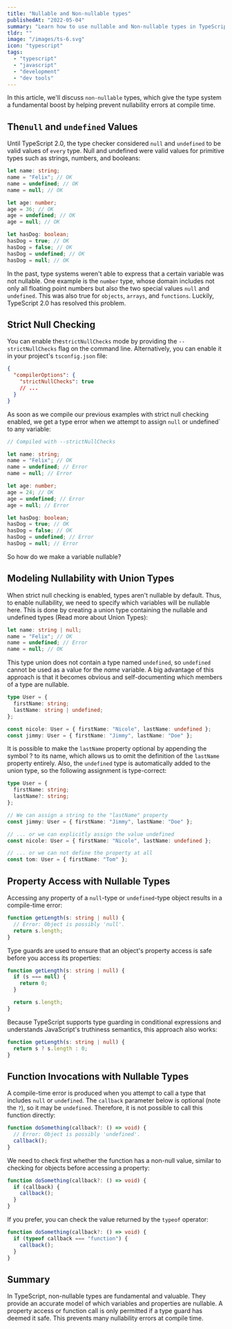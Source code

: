 ```yaml
---
title: "Nullable and Non-nullable types"
publishedAt: "2022-05-04"
summary: "Learn how to use nullable and Non-nullable types in TypeScript"
tldr: ""
image: "/images/ts-6.svg"
icon: "typescript"
tags:
  - "typescript"
  - "javascript"
  - "development"
  - "dev tools"
---
```


In this article, we'll discuss `non-nullable` types, which give the type system a fundamental boost by helping prevent nullability errors at compile time.

## The`null` and `undefined` Values

Until TypeScript 2.0, the type checker considered `null` and `undefined` to be valid values of `every` type. Null and undefined were valid values for primitive types such as strings, numbers, and booleans:

```ts
let name: string;
name = "Felix"; // OK
name = undefined; // OK
name = null; // OK

let age: number;
age = 36; // OK
age = undefined; // OK
age = null; // OK

let hasDog: boolean;
hasDog = true; // OK
hasDog = false; // OK
hasDog = undefined; // OK
hasDog = null; // OK
```

In the past, type systems weren't able to express that a certain variable was not nullable. One example is the `number` type, whose domain includes not only all floating point numbers but also the two special values `null` and `undefined`. This was also true for `objects`, `arrays`, and `functions`. Luckily, TypeScript 2.0 has resolved this problem.

## Strict Null Checking

You can enable the`strictNullChecks` mode by providing the `--strictNullChecks` flag on the command line. Alternatively, you can enable it in your project's `tsconfig.json` file:

```json
{
  "compilerOptions": {
    "strictNullChecks": true
    // ...
  }
}
```

As soon as we compile our previous examples with strict null checking enabled, we get a type error when we attempt to assign `null` or undefined` to any variable:

```ts
// Compiled with --strictNullChecks

let name: string;
name = "Felix"; // OK
name = undefined; // Error
name = null; // Error

let age: number;
age = 24; // OK
age = undefined; // Error
age = null; // Error

let hasDog: boolean;
hasDog = true; // OK
hasDog = false; // OK
hasDog = undefined; // Error
hasDog = null; // Error
```

So how do we make a variable nullable?

## Modeling Nullability with Union Types

When strict null checking is enabled, types aren't nullable by default. Thus, to enable nullability, we need to specify which variables will be nullable here. This is done by creating a union type containing the nullable and undefined types (Read more about <Link href="/posts/typescript/06-non-nullable-types">Union Types</Link>):

```ts
let name: string | null;
name = "Felix"; // OK
name = undefined; // Error
name = null; // OK
```

This type union does not contain a type named `undefined`, so `undefined` cannot be used as a value for the _name_ variable. A big advantage of this approach is that it becomes obvious and self-documenting which members of a type are nullable.

```ts
type User = {
  firstName: string;
  lastName: string | undefined;
};

const nicole: User = { firstName: "Nicole", lastName: undefined };
const jimmy: User = { firstName: "Jimmy", lastName: "Doe" };
```

It is possible to make the `lastName` property optional by appending the symbol ? to its name, which allows us to omit the definition of the `lastName` property entirely. Also, the `undefined` type is automatically added to the union type, so the following assignment is type-correct:

```ts
type User = {
  firstName: string;
  lastName?: string;
};

// We can assign a string to the "lastName" property
const jimmy: User = { firstName: "Jimmy", lastName: "Doe" };

// ... or we can explicitly assign the value undefined
const nicole: User = { firstName: "Nicole", lastName: undefined };

// ... or we can not define the property at all
const tom: User = { firstName: "Tom" };
```

## Property Access with Nullable Types

Accessing any property of a `null`-type or `undefined`-type object results in a compile-time error:

```ts
function getLength(s: string | null) {
  // Error: Object is possibly 'null'.
  return s.length;
}
```

Type guards are used to ensure that an object's property access is safe before you access its properties:

```ts
function getLength(s: string | null) {
  if (s === null) {
    return 0;
  }

  return s.length;
}
```

Because TypeScript supports type guarding in conditional expressions and understands JavaScript's truthiness semantics, this approach also works:

```ts
function getLength(s: string | null) {
  return s ? s.length : 0;
}
```

## Function Invocations with Nullable Types

A compile-time error is produced when you attempt to call a type that includes `null` or `undefined`. The `callback` parameter below is optional (note the `?`), so it may be `undefined`. Therefore, it is not possible to call this function directly:

```ts
function doSomething(callback?: () => void) {
  // Error: Object is possibly 'undefined'.
  callback();
}
```

We need to check first whether the function has a non-null value, similar to checking for objects before accessing a property:

```ts
function doSomething(callback?: () => void) {
  if (callback) {
    callback();
  }
}
```

If you prefer, you can check the value returned by the `typeof` operator:

```ts
function doSomething(callback?: () => void) {
  if (typeof callback === "function") {
    callback();
  }
}
```

## Summary

In TypeScript, non-nullable types are fundamental and valuable. They provide an accurate model of which variables and properties are nullable. A property access or function call is only permitted if a type guard has deemed it safe. This prevents many nullability errors at compile time.
